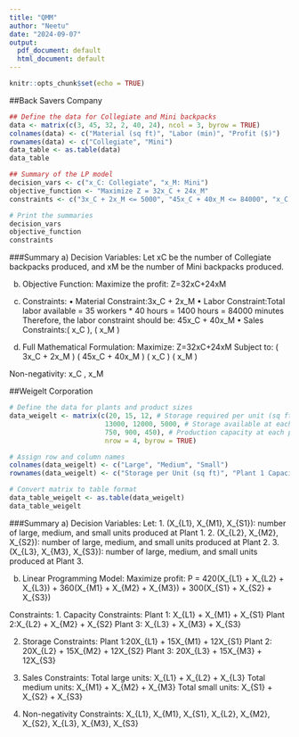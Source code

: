 ---
title: "QMM"
author: "Neetu"
date: "2024-09-07"
output:
  pdf_document: default
  html_document: default
---

```{r setup, include=FALSE}
knitr::opts_chunk$set(echo = TRUE)
```

##Back Savers Company
```{r}
## Define the data for Collegiate and Mini backpacks
data <- matrix(c(3, 45, 32, 2, 40, 24), ncol = 3, byrow = TRUE)
colnames(data) <- c("Material (sq ft)", "Labor (min)", "Profit ($)")
rownames(data) <- c("Collegiate", "Mini")
data_table <- as.table(data)
data_table

## Summary of the LP model
decision_vars <- c("x_C: Collegiate", "x_M: Mini")
objective_function <- "Maximize Z = 32x_C + 24x_M"
constraints <- c("3x_C + 2x_M <= 5000", "45x_C + 40x_M <= 84000", "x_C <= 1000", "x_M <= 1200", "x_C >= 0", "x_M >= 0")

# Print the summaries
decision_vars
objective_function
constraints
```
###Summary
a) Decision Variables: Let xC be the number of Collegiate backpacks produced, and xM be the number of Mini backpacks produced.

b) Objective Function: Maximize the profit: Z=32xC+24xM

c) Constraints:
•	Material Constraint:3x_C + 2x_M \leq 5000
•	Labor Constraint:Total labor available = 35 workers * 40 hours = 1400 hours = 84000 minutes
Therefore, the labor constraint should be:
45x_C + 40x_M \leq 84000
•	Sales Constraints:( x_C \leq 1000 ), ( x_M \leq 1200 )
 

d) Full Mathematical Formulation:
Maximize: Z=32xC+24xM
Subject to: ( 3x_C + 2x_M \leq 5000 )
            ( 45x_C + 40x_M \leq 84000 )
            ( x_C \leq 1000 )
            ( x_M \leq 1200 )
            
Non-negativity: x_C \geq 0, \quad x_M \geq 0

##Weigelt Corporation
```{r}
# Define the data for plants and product sizes
data_weigelt <- matrix(c(20, 15, 12, # Storage required per unit (sq ft)
                        13000, 12000, 5000, # Storage available at each plant (sq ft)
                        750, 900, 450), # Production capacity at each plant (units)
                        nrow = 4, byrow = TRUE)

# Assign row and column names
colnames(data_weigelt) <- c("Large", "Medium", "Small")
rownames(data_weigelt) <- c("Storage per Unit (sq ft)", "Plant 1 Capacity", "Plant 2 Capacity", "Plant 3 Capacity")

# Convert matrix to table format
data_table_weigelt <- as.table(data_weigelt)
data_table_weigelt
```


###Summary
a) Decision Variables: Let:
1. (X_{L1}, X_{M1}, X_{S1}): number of large, medium, and small units produced at Plant 1.
2. (X_{L2}, X_{M2}, X_{S2}): number of large, medium, and small units produced at Plant 2.
3. (X_{L3}, X_{M3}, X_{S3}): number of large, medium, and small units produced at Plant 3.

b) Linear Programming Model:
Maximize profit:
P = 420(X_{L1} + X_{L2} + X_{L3}) + 360(X_{M1} + X_{M2} + X_{M3}) + 300(X_{S1} + X_{S2} + X_{S3})

Constraints:
1. Capacity Constraints:
Plant 1: X_{L1} + X_{M1} + X_{S1} \leq 750
Plant 2:X_{L2} + X_{M2} + X_{S2} \leq 900
Plant 3: X_{L3} + X_{M3} + X_{S3} \leq 450

2. Storage Constraints:
Plant 1:20X_{L1} + 15X_{M1} + 12X_{S1} \leq 13000
Plant 2: 20X_{L2} + 15X_{M2} + 12X_{S2} \leq 12000
Plant 3: 20X_{L3} + 15X_{M3} + 12X_{S3} \leq 5000

3. Sales Constraints:
Total large units: X_{L1} + X_{L2} + X_{L3} \leq 900
Total medium units: X_{M1} + X_{M2} + X_{M3} \leq 1200
Total small units: X_{S1} + X_{S2} + X_{S3} \leq 750

4. Non-negativity Constraints:
X_{L1}, X_{M1}, X_{S1}, X_{L2}, X_{M2}, X_{S2}, X_{L3}, X_{M3}, X_{S3} \geq 0

